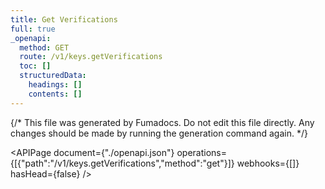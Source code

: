 ```yaml
---
title: Get Verifications
full: true
_openapi:
  method: GET
  route: /v1/keys.getVerifications
  toc: []
  structuredData:
    headings: []
    contents: []
---
```


{/* This file was generated by Fumadocs.
Do not edit this file directly. Any changes should be made by running the generation command again. */}

<APIPage document={"./openapi.json"} operations={[{"path":"/v1/keys.getVerifications","method":"get"}]} webhooks={[]} hasHead={false} />